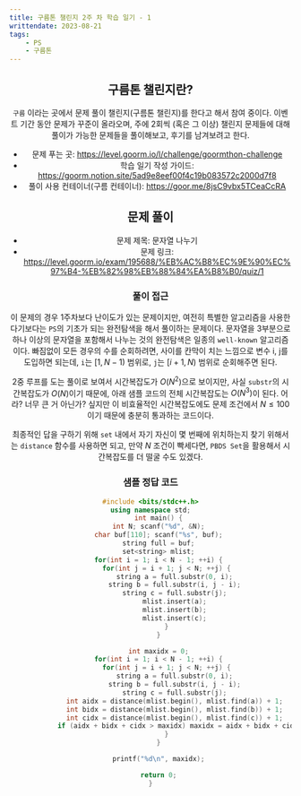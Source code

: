 ---
title: 구름톤 챌린지 2주 차 학습 일기 - 1
writtendate: 2023-08-21
tags:
    - PS
    - 구름톤
---

<Header />

## 구름톤 챌린지란?

`구름` 이라는 곳에서 문제 풀이 챌린지(구름톤 챌린지)를 한다고 해서 참여 중이다. 이벤트 기간 동안 문제가 꾸준이 올라오며, 주에 2회씩 (혹은 그 이상) 챌린지 문제들에 대해 풀이가 가능한 문제들을 풀이해보고, 후기를 남겨보려고 한다.

- 문제 푸는 곳: https://level.goorm.io/l/challenge/goormthon-challenge
- 학습 일기 작성 가이드: https://goorm.notion.site/5ad9e8eef00f4c19b083572c2000d7f8
- 풀이 사용 컨테이너(구름 컨테이너): https://goor.me/8jsC9vbx5TCeaCcRA

## 문제 풀이

- 문제 제목: 문자열 나누기
- 문제 링크: https://level.goorm.io/exam/195688/%EB%AC%B8%EC%9E%90%EC%97%B4-%EB%82%98%EB%88%84%EA%B8%B0/quiz/1

### 풀이 접근

이 문제의 경우 1주차보다 난이도가 있는 문제이지만, 여전히 특별한 알고리즘을 사용한다기보다는 `PS`의 기초가 되는 완전탐색을 해서 풀이하는 문제이다. 문자열을 3부분으로 하나 이상의 문자열을 포함해서 나누는 것의 완전탐색은 일종의 `well-known` 알고리즘이다. 빠짐없이 모든 경우의 수를 순회하려면, 사이를 칸막이 치는 느낌으로 변수 i, j를 도입하면 되는데, `i`는 $[1, N - 1)$ 범위로, `j`는 $[i + 1, N)$ 범위로 순회해주면 된다.

2중 루프를 도는 풀이로 보여서 시간복잡도가 $O(N^2)$으로 보이지만, 사실 `substr`의 시간복잡도가 $O(N)$이기 때문에, 아래 샘플 코드의 전체 시간복잡도는 $O(N^3)$이 된다. 어라? 너무 큰 거 아닌가? 싶지만 이 비효율적인 시간복잡도에도 문제 조건에서 $N \leq 100$ 이기 때문에 충분히 통과하는 코드이다.

최종적인 답을 구하기 위해 `set` 내에서 자기 자신이 몇 번째에 위치하는지 찾기 위해서는 `distance` 함수를 사용하면 되고, 만약 $N$ 조건이 빡세다면, `PBDS Set`을 활용해서 시간복잡도를 더 떨굴 수도 있겠다.

### 샘플 정답 코드

```cpp
#include <bits/stdc++.h>
using namespace std;
    int main() {
    int N; scanf("%d", &N);
    char buf[110]; scanf("%s", buf);
    string full = buf;
    set<string> mlist;
    for(int i = 1; i < N - 1; ++i) {
        for(int j = i + 1; j < N; ++j) {
            string a = full.substr(0, i);
            string b = full.substr(i, j - i);
            string c = full.substr(j);
            mlist.insert(a);
            mlist.insert(b);
            mlist.insert(c);
        }
    }

    int maxidx = 0;
    for(int i = 1; i < N - 1; ++i) {
        for(int j = i + 1; j < N; ++j) {
            string a = full.substr(0, i);
            string b = full.substr(i, j - i);
            string c = full.substr(j);
            int aidx = distance(mlist.begin(), mlist.find(a)) + 1;
            int bidx = distance(mlist.begin(), mlist.find(b)) + 1;
            int cidx = distance(mlist.begin(), mlist.find(c)) + 1;
            if (aidx + bidx + cidx > maxidx) maxidx = aidx + bidx + cidx;
        }
    }

    printf("%d\n", maxidx);

    return 0;
}
```

<TagList />
<Comment />
